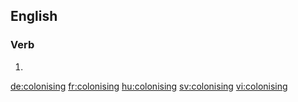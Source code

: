 ==English==

===Verb===
{{head|en|present participle}}

# {{present participle of|colonise|lang=en|nocat=1}}

[[de:colonising]]
[[fr:colonising]]
[[hu:colonising]]
[[sv:colonising]]
[[vi:colonising]]
